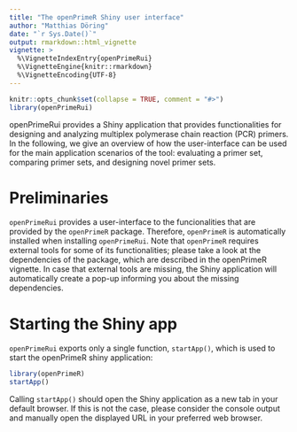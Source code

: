 ```yaml
---
title: "The openPrimeR Shiny user interface"
author: "Matthias Döring"
date: "`r Sys.Date()`"
output: rmarkdown::html_vignette
vignette: >
  %\VignetteIndexEntry{openPrimeRui}
  %\VignetteEngine{knitr::rmarkdown}
  %\VignetteEncoding{UTF-8}
---
```


```r
knitr::opts_chunk$set(collapse = TRUE, comment = "#>")
library(openPrimeRui)
```

openPrimeRui provides a Shiny application that provides functionalities for designing and analyzing multiplex polymerase chain reaction (PCR) primers. In the following, we give an overview of how the user-interface can be used for the main application scenarios of the tool: evaluating a primer set, comparing primer sets, and designing novel primer sets.

# Preliminaries

`openPrimeRui` provides a user-interface to the funcionalities that are provided by the `openPrimeR` package. Therefore, `openPrimeR` is automatically installed when installing `openPrimeRui`. Note that `openPrimeR` requires external tools for some of its functionalities; please take a look at the dependencies of the package, which are described in the openPrimeR vignette. In case that external tools are missing, the Shiny application will automatically create a pop-up informing you about the missing dependencies.

# Starting the Shiny app

`openPrimeRui` exports only a single function, `startApp()`, which is used to start the openPrimeR shiny application:

```r
library(openPrimeR)
startApp()
```

Calling `startApp()` should open the Shiny application as a new tab in your default browser. If this is not the case, please consider the console output and manually open the displayed URL in your preferred web browser.
